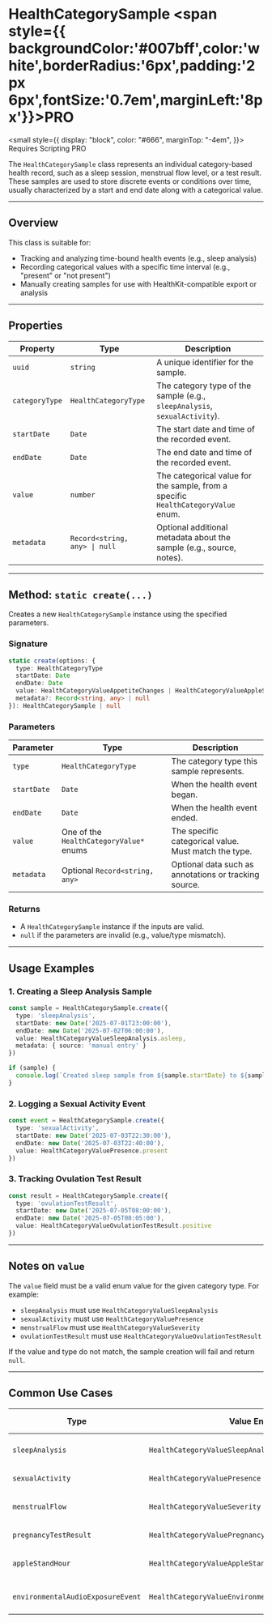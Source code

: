 # HealthCategorySample <span style={{ backgroundColor:'#007bff',color:'white',borderRadius:'6px',padding:'2px 6px',fontSize:'0.7em',marginLeft:'8px'}}>PRO</span>

<small
  style={{
    display: "block",
    color: "#666",
    marginTop: "-4em",
  }}>
  Requires Scripting PRO
</small>

The `HealthCategorySample` class represents an individual category-based health record, such as a sleep session, menstrual flow level, or a test result. These samples are used to store discrete events or conditions over time, usually characterized by a start and end date along with a categorical value.

---

## Overview

This class is suitable for:

* Tracking and analyzing time-bound health events (e.g., sleep analysis)
* Recording categorical values with a specific time interval (e.g., "present" or "not present")
* Manually creating samples for use with HealthKit-compatible export or analysis

---

## Properties

| Property       | Type                          | Description                                                                       |
| -------------- | ----------------------------- | --------------------------------------------------------------------------------- |
| `uuid`         | `string`                      | A unique identifier for the sample.                                               |
| `categoryType` | `HealthCategoryType`          | The category type of the sample (e.g., `sleepAnalysis`, `sexualActivity`).        |
| `startDate`    | `Date`                        | The start date and time of the recorded event.                                    |
| `endDate`      | `Date`                        | The end date and time of the recorded event.                                      |
| `value`        | `number`                      | The categorical value for the sample, from a specific `HealthCategoryValue` enum. |
| `metadata`     | `Record<string, any> \| null` | Optional additional metadata about the sample (e.g., source, notes).              |

---

## Method: `static create(...)`

Creates a new `HealthCategorySample` instance using the specified parameters.

### Signature

```ts
static create(options: {
  type: HealthCategoryType
  startDate: Date
  endDate: Date
  value: HealthCategoryValueAppetiteChanges | HealthCategoryValueAppleStandHour | HealthCategoryValueAppleWalkingSteadinessEvent | HealthCategoryValueCervicalMucusQuality | HealthCategoryValueContraceptive | HealthCategoryValueEnvironmentalAudioExposureEvent | HealthCategoryValueHeadphoneAudioExposureEvent | HealthCategoryValueLowCardioFitnessEvent | HealthCategoryValueOvulationTestResult | HealthCategoryValuePregnancyTestResult | HealthCategoryValuePresence | HealthCategoryValueProgesteroneTestResult | HealthCategoryValueSeverity | HealthCategoryValueSleepAnalysis | HealthCategoryValueVaginalBleeding
  metadata?: Record<string, any> | null
}): HealthCategorySample | null
```

### Parameters

| Parameter   | Type                                    | Description                                           |
| ----------- | --------------------------------------- | ----------------------------------------------------- |
| `type`      | `HealthCategoryType`                    | The category type this sample represents.             |
| `startDate` | `Date`                                  | When the health event began.                          |
| `endDate`   | `Date`                                  | When the health event ended.                          |
| `value`     | One of the `HealthCategoryValue*` enums | The specific categorical value. Must match the type.  |
| `metadata`  | Optional `Record<string, any>`          | Optional data such as annotations or tracking source. |

### Returns

* A `HealthCategorySample` instance if the inputs are valid.
* `null` if the parameters are invalid (e.g., value/type mismatch).

---

## Usage Examples

### 1. Creating a Sleep Analysis Sample

```ts
const sample = HealthCategorySample.create({
  type: 'sleepAnalysis',
  startDate: new Date('2025-07-01T23:00:00'),
  endDate: new Date('2025-07-02T06:00:00'),
  value: HealthCategoryValueSleepAnalysis.asleep,
  metadata: { source: 'manual entry' }
})

if (sample) {
  console.log(`Created sleep sample from ${sample.startDate} to ${sample.endDate}`)
}
```

### 2. Logging a Sexual Activity Event

```ts
const event = HealthCategorySample.create({
  type: 'sexualActivity',
  startDate: new Date('2025-07-03T22:30:00'),
  endDate: new Date('2025-07-03T22:40:00'),
  value: HealthCategoryValuePresence.present
})
```

### 3. Tracking Ovulation Test Result

```ts
const result = HealthCategorySample.create({
  type: 'ovulationTestResult',
  startDate: new Date('2025-07-05T08:00:00'),
  endDate: new Date('2025-07-05T08:05:00'),
  value: HealthCategoryValueOvulationTestResult.positive
})
```

---

## Notes on `value`

The `value` field must be a valid enum value for the given category type. For example:

* `sleepAnalysis` must use `HealthCategoryValueSleepAnalysis`
* `sexualActivity` must use `HealthCategoryValuePresence`
* `menstrualFlow` must use `HealthCategoryValueSeverity`
* `ovulationTestResult` must use `HealthCategoryValueOvulationTestResult`

If the value and type do not match, the sample creation will fail and return `null`.

---

## Common Use Cases

| Type                              | Value Enum                                           | Use Case Example       |
| --------------------------------- | ---------------------------------------------------- | ---------------------- |
| `sleepAnalysis`                   | `HealthCategoryValueSleepAnalysis`                   | Sleep tracking apps    |
| `sexualActivity`                  | `HealthCategoryValuePresence`                        | Lifestyle logging      |
| `menstrualFlow`                   | `HealthCategoryValueSeverity`                        | Menstrual health apps  |
| `pregnancyTestResult`             | `HealthCategoryValuePregnancyTestResult`             | Fertility tracking     |
| `appleStandHour`                  | `HealthCategoryValueAppleStandHour`                  | Stand reminder history |
| `environmentalAudioExposureEvent` | `HealthCategoryValueEnvironmentalAudioExposureEvent` | Noise alerts tracking  |

